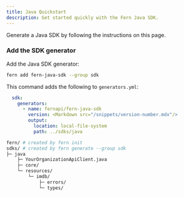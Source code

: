 ```yaml
---
title: Java Quickstart
description: Get started quickly with the Fern Java SDK.
---
```


Generate a Java SDK by following the instructions on this page. 

<Markdown src="/products/sdks/snippets/quickstart-prereqs.mdx"/>

<Steps>

<Markdown src="/products/sdks/snippets/pass-fern-check.mdx"/>

### Add the SDK generator

Add the Java SDK generator:

```bash
fern add fern-java-sdk --group sdk
```

This command adds the following to `generators.yml`:

```yaml
  sdk:
    generators:
      - name: fernapi/fern-java-sdk
        version: <Markdown src="/snippets/version-number.mdx"/>
        output:
          location: local-file-system
          path: ../sdks/java
```

<Markdown src="/products/sdks/snippets/generate-sdk.mdx"/>

```bash
fern/ # created by fern init
sdks/ # created by fern generate --group sdk
├─ java
    ├─ YourOrganizationApiClient.java
    ├─ core/
    └─ resources/
        └─ imdb/
            ├─ errors/
            └─ types/
```
</Steps>
